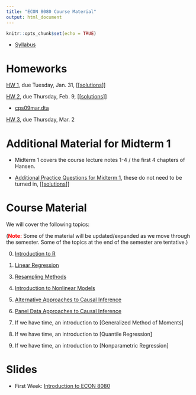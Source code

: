 ```yaml
---
title: "ECON 8080 Course Material"
output: html_document
---
```


```r
knitr::opts_chunk$set(echo = TRUE)
```

- [Syllabus](syllabus.pdf)

# Homeworks

[HW 1](hw1.html), due Tuesday, Jan. 31, [[[solutions](hw1_sol.pdf)]]

[HW 2](hw2.html), due Thursday, Feb. 9, [[[solutions](hw2_sol.pdf)]]

- [cps09mar.dta](cps09mar.dta)

[HW 3](hw3.html), due Thursday, Mar. 2

# Additional Material for Midterm 1

* Midterm 1 covers the course lecture notes 1-4 / the first 4 chapters of Hansen.

* [Additional Practice Questions for Midterm 1](additional_practice1.html), these do not need to be turned in, [[[solutions](additional_practice1_sol.pdf)]]

# Course Material

We will cover the following topics:

(<span style="color: red; font-weight: bold;">Note:</span> Some of the material will be updated/expanded as we move through the semester.  Some of the topics at the end of the semester are tentative.)

0. [Introduction to R](introduction_to_R.html)

1. [Linear Regression](01_linear_regression.html)

<!--2. [Inference/Hypothesis Testing](02_hypothesis_testing.html)-->

3. [Resampling Methods](03_resampling_methods.html)

4. [Introduction to Nonlinear Models](04_nonlinear_models.html)

5. [Alternative Approaches to Causal Inference](05_alternative_causal_inference.html)

6. [Panel Data Approaches to Causal Inference](06_panel_data_causal_inference.html)

7. If we have time, an introduction to [Generalized Method of Moments]

8. If we have time, an introduction to [Quantile Regression]

9. If we have time, an introduction to [Nonparametric Regression]

# Slides

- First Week: [Introduction to ECON 8080](introduction_slides.html)

